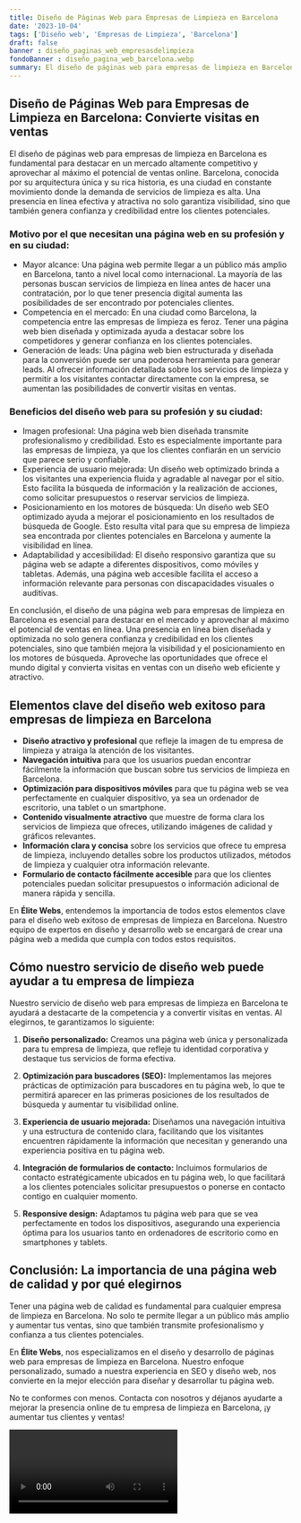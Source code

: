 ```yaml
---
title: Diseño de Páginas Web para Empresas de Limpieza en Barcelona
date: '2023-10-04'
tags: ['Diseño web', 'Empresas de Limpieza', 'Barcelona']
draft: false
banner : diseño_paginas_web_empresasdelimpieza
fondoBanner : diseño_pagina_web_barcelona.webp
summary: El diseño de páginas web para empresas de limpieza en Barcelona es fundamental para destacar en un mercado altamente competitivo y aprovechar al máximo el potencial de ventas online. Barcelona, conocida por su arquitectura única y su rica historia, es una ciudad en constante movimiento donde la demanda de servicios de limpieza es alta. Una presencia en línea efectiva y atractiva no solo garantiza visibilidad, sino que también genera confianza y credibilidad entre los clientes potenciales.
---
```


## Diseño de Páginas Web para Empresas de Limpieza en Barcelona: Convierte visitas en ventas

El diseño de páginas web para empresas de limpieza en Barcelona es fundamental para destacar en un mercado altamente competitivo y aprovechar al máximo el potencial de ventas online. Barcelona, conocida por su arquitectura única y su rica historia, es una ciudad en constante movimiento donde la demanda de servicios de limpieza es alta. Una presencia en línea efectiva y atractiva no solo garantiza visibilidad, sino que también genera confianza y credibilidad entre los clientes potenciales.

### Motivo por el que necesitan una página web en su profesión y en su ciudad:

- Mayor alcance: Una página web permite llegar a un público más amplio en Barcelona, tanto a nivel local como internacional. La mayoría de las personas buscan servicios de limpieza en línea antes de hacer una contratación, por lo que tener presencia digital aumenta las posibilidades de ser encontrado por potenciales clientes.
- Competencia en el mercado: En una ciudad como Barcelona, la competencia entre las empresas de limpieza es feroz. Tener una página web bien diseñada y optimizada ayuda a destacar sobre los competidores y generar confianza en los clientes potenciales.
- Generación de leads: Una página web bien estructurada y diseñada para la conversión puede ser una poderosa herramienta para generar leads. Al ofrecer información detallada sobre los servicios de limpieza y permitir a los visitantes contactar directamente con la empresa, se aumentan las posibilidades de convertir visitas en ventas.

### Beneficios del diseño web para su profesión y su ciudad:

- Imagen profesional: Una página web bien diseñada transmite profesionalismo y credibilidad. Esto es especialmente importante para las empresas de limpieza, ya que los clientes confiarán en un servicio que parece serio y confiable.
- Experiencia de usuario mejorada: Un diseño web optimizado brinda a los visitantes una experiencia fluida y agradable al navegar por el sitio. Esto facilita la búsqueda de información y la realización de acciones, como solicitar presupuestos o reservar servicios de limpieza.
- Posicionamiento en los motores de búsqueda: Un diseño web SEO optimizado ayuda a mejorar el posicionamiento en los resultados de búsqueda de Google. Esto resulta vital para que su empresa de limpieza sea encontrada por clientes potenciales en Barcelona y aumente la visibilidad en línea.
- Adaptabilidad y accesibilidad: El diseño responsivo garantiza que su página web se adapte a diferentes dispositivos, como móviles y tabletas. Además, una página web accesible facilita el acceso a información relevante para personas con discapacidades visuales o auditivas.

En conclusión, el diseño de una página web para empresas de limpieza en Barcelona es esencial para destacar en el mercado y aprovechar al máximo el potencial de ventas en línea. Una presencia en línea bien diseñada y optimizada no solo genera confianza y credibilidad en los clientes potenciales, sino que también mejora la visibilidad y el posicionamiento en los motores de búsqueda. Aproveche las oportunidades que ofrece el mundo digital y convierta visitas en ventas con un diseño web eficiente y atractivo.

<GifSeo />

<Cta />

## Elementos clave del diseño web exitoso para empresas de limpieza en Barcelona

- **Diseño atractivo y profesional** que refleje la imagen de tu empresa de limpieza y atraiga la atención de los visitantes.
- **Navegación intuitiva** para que los usuarios puedan encontrar fácilmente la información que buscan sobre tus servicios de limpieza en Barcelona.
- **Optimización para dispositivos móviles** para que tu página web se vea perfectamente en cualquier dispositivo, ya sea un ordenador de escritorio, una tablet o un smartphone.
- **Contenido visualmente atractivo** que muestre de forma clara los servicios de limpieza que ofreces, utilizando imágenes de calidad y gráficos relevantes.
- **Información clara y concisa** sobre los servicios que ofrece tu empresa de limpieza, incluyendo detalles sobre los productos utilizados, métodos de limpieza y cualquier otra información relevante.
- **Formulario de contacto fácilmente accesible** para que los clientes potenciales puedan solicitar presupuestos o información adicional de manera rápida y sencilla.

En **Élite Webs**, entendemos la importancia de todos estos elementos clave para el diseño web exitoso de empresas de limpieza en Barcelona. Nuestro equipo de expertos en diseño y desarrollo web se encargará de crear una página web a medida que cumpla con todos estos requisitos.

## Cómo nuestro servicio de diseño web puede ayudar a tu empresa de limpieza

Nuestro servicio de diseño web para empresas de limpieza en Barcelona te ayudará a destacarte de la competencia y a convertir visitas en ventas. Al elegirnos, te garantizamos lo siguiente:

1. **Diseño personalizado:** Creamos una página web única y personalizada para tu empresa de limpieza, que refleje tu identidad corporativa y destaque tus servicios de forma efectiva.

2. **Optimización para buscadores (SEO):** Implementamos las mejores prácticas de optimización para buscadores en tu página web, lo que te permitirá aparecer en las primeras posiciones de los resultados de búsqueda y aumentar tu visibilidad online.

3. **Experiencia de usuario mejorada:** Diseñamos una navegación intuitiva y una estructura de contenido clara, facilitando que los visitantes encuentren rápidamente la información que necesitan y generando una experiencia positiva en tu página web.

4. **Integración de formularios de contacto:** Incluimos formularios de contacto estratégicamente ubicados en tu página web, lo que facilitará a los clientes potenciales solicitar presupuestos o ponerse en contacto contigo en cualquier momento.

5. **Responsive design:** Adaptamos tu página web para que se vea perfectamente en todos los dispositivos, asegurando una experiencia óptima para los usuarios tanto en ordenadores de escritorio como en smartphones y tablets.

## Conclusión: La importancia de una página web de calidad y por qué elegirnos

Tener una página web de calidad es fundamental para cualquier empresa de limpieza en Barcelona. No solo te permite llegar a un público más amplio y aumentar tus ventas, sino que también transmite profesionalismo y confianza a tus clientes potenciales.

En **Élite Webs**, nos especializamos en el diseño y desarrollo de páginas web para empresas de limpieza en Barcelona. Nuestro enfoque personalizado, sumado a nuestra experiencia en SEO y diseño web, nos convierte en la mejor elección para diseñar y desarrollar tu página web.

No te conformes con menos. Contacta con nosotros y déjanos ayudarte a mejorar la presencia online de tu empresa de limpieza en Barcelona, ¡y aumentar tus clientes y ventas!

<Video />

<CtaBot job='Empresas de Limpieza' city='Barcelona'/>

<Gmaps query='Barcelona+españa+maps' />